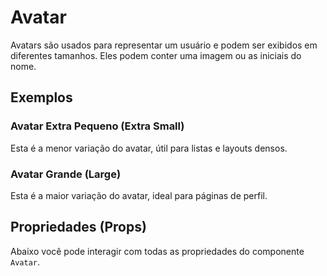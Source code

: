
<Meta of={AvatarStories} title="Components/Avatar" />

# Avatar

Avatars são usados para representar um usuário e podem ser exibidos em diferentes tamanhos. Eles podem conter uma imagem ou as iniciais do nome.

## Exemplos

### Avatar Extra Pequeno (Extra Small)

Esta é a menor variação do avatar, útil para listas e layouts densos.

<Canvas>
  <Story of={AvatarStories.ExtraSmall} />
</Canvas>

### Avatar Grande (Large)

Esta é a maior variação do avatar, ideal para páginas de perfil.

<Canvas>
  <Story of={AvatarStories.Large} />
</Canvas>

## Propriedades (Props)

Abaixo você pode interagir com todas as propriedades do componente `Avatar`.

<Controls />